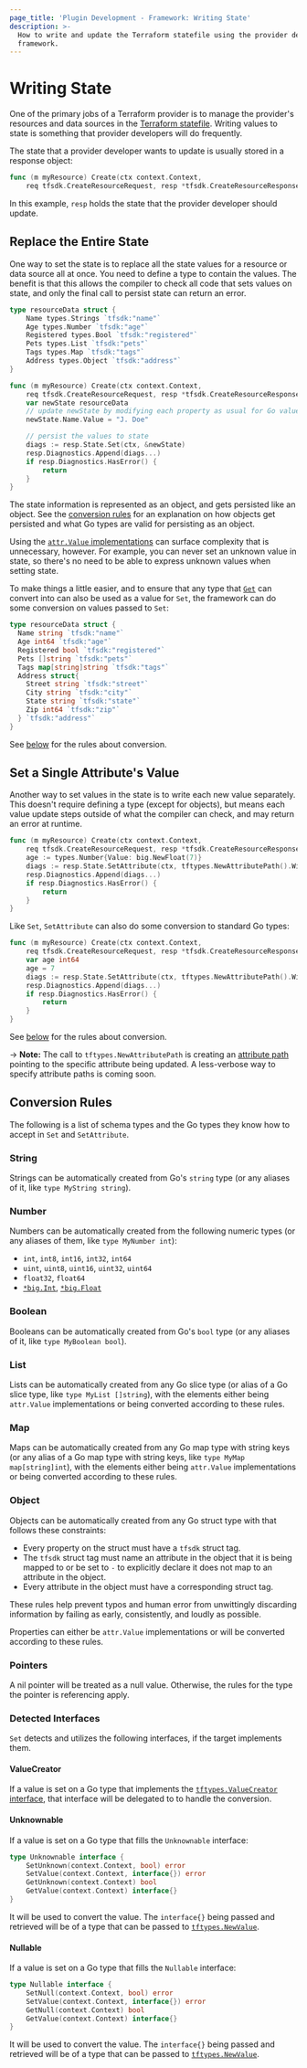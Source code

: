 ```yaml
---
page_title: 'Plugin Development - Framework: Writing State'
description: >-
  How to write and update the Terraform statefile using the provider development
  framework.
---
```


# Writing State

One of the primary jobs of a Terraform provider is to manage the provider's
resources and data sources in the [Terraform statefile](/language/state). Writing values to state
is something that provider developers will do frequently.

The state that a provider developer wants to update is usually stored in a
response object:

```go
func (m myResource) Create(ctx context.Context,
	req tfsdk.CreateResourceRequest, resp *tfsdk.CreateResourceResponse)
```

In this example, `resp` holds the state that the provider developer should
update.

## Replace the Entire State

One way to set the state is to replace all the state values for a resource or
data source all at once. You need to define a type to contain the values. The benefit is that this allows the compiler to check all code that sets values on state, and only the final call to persist state can return an error.

```go
type resourceData struct {
	Name types.Strings `tfsdk:"name"`
	Age types.Number `tfsdk:"age"`
	Registered types.Bool `tfsdk:"registered"`
	Pets types.List `tfsdk:"pets"`
	Tags types.Map `tfsdk:"tags"`
	Address types.Object `tfsdk:"address"`
}

func (m myResource) Create(ctx context.Context,
	req tfsdk.CreateResourceRequest, resp *tfsdk.CreateResourceResponse) {
	var newState resourceData
	// update newState by modifying each property as usual for Go values
	newState.Name.Value = "J. Doe"

	// persist the values to state
	diags := resp.State.Set(ctx, &newState)
	resp.Diagnostics.Append(diags...)
	if resp.Diagnostics.HasError() {
		return
	}
}
```

The state information is represented as an object, and gets persisted like an
object. See the [conversion rules](#conversion-rules) for an explanation on how
objects get persisted and what Go types are valid for persisting as an object.

Using the [`attr.Value` implementations](/plugin/framework/types) can
surface complexity that is unnecessary, however. For example, you can never set
an unknown value in state, so there's no need to be able to express unknown
values when setting state.

To make things a little easier, and to ensure that any type that
[`Get`](/plugin/framework/accessing-values#get-the-entire-configuration-plan-or-state)
can convert into can also be used as a value for `Set`, the framework can do
some conversion on values passed to `Set`:

```go
type resourceData struct {
  Name string `tfsdk:"name"`
  Age int64 `tfsdk:"age"`
  Registered bool `tfsdk:"registered"`
  Pets []string `tfsdk:"pets"`
  Tags map[string]string `tfsdk:"tags"`
  Address struct{
  	Street string `tfsdk:"street"`
	City string `tfsdk:"city"`
	State string `tfsdk:"state"`
	Zip int64 `tfsdk:"zip"`
  } `tfsdk:"address"`
}
```

See [below](#conversion-rules) for the rules about conversion.

## Set a Single Attribute's Value

Another way to set values in the state is to write each new value separately.
This doesn't require defining a type (except for objects), but means each value
update steps outside of what the compiler can check, and may return an error at
runtime.

```go
func (m myResource) Create(ctx context.Context,
	req tfsdk.CreateResourceRequest, resp *tfsdk.CreateResourceResponse) {
	age := types.Number{Value: big.NewFloat(7)}
	diags := resp.State.SetAttribute(ctx, tftypes.NewAttributePath().WithAttributeName("age"), &age)
	resp.Diagnostics.Append(diags...)
	if resp.Diagnostics.HasError() {
		return
	}
}
```

Like `Set`, `SetAttribute` can also do some conversion to standard Go types:

```go
func (m myResource) Create(ctx context.Context,
	req tfsdk.CreateResourceRequest, resp *tfsdk.CreateResourceResponse) {
	var age int64
	age = 7
	diags := resp.State.SetAttribute(ctx, tftypes.NewAttributePath().WithAttributeName("age"), &age)
	resp.Diagnostics.Append(diags...)
	if resp.Diagnostics.HasError() {
		return
	}
}
```

See [below](#conversion-rules) for the rules about conversion.

-> **Note:** The call to `tftypes.NewAttributePath` is creating an [attribute
path](https://pkg.go.dev/github.com/hashicorp/terraform-plugin-go/tftypes#AttributePath)
pointing to the specific attribute being updated. A less-verbose way to specify
attribute paths is coming soon.

## Conversion Rules

The following is a list of schema types and the Go types they know how to
accept in `Set` and `SetAttribute`.

### String

Strings can be automatically created from Go's `string` type (or any aliases of
it, like `type MyString string`).

### Number

Numbers can be automatically created from the following numeric types (or any
aliases of them, like `type MyNumber int`):

-   `int`, `int8`, `int16`, `int32`, `int64`
-   `uint`, `uint8`, `uint16`, `uint32`, `uint64`
-   `float32`, `float64`
-   [`*big.Int`](https://pkg.go.dev/math/big#Int), [`*big.Float`](https://pkg.go.dev/math/big#Float)

### Boolean

Booleans can be automatically created from Go's `bool` type (or any aliases of
it, like `type MyBoolean bool`).

### List

Lists can be automatically created from any Go slice type (or alias of a Go
slice type, like `type MyList []string`), with the elements either being
`attr.Value` implementations or being converted according to these rules.

### Map

Maps can be automatically created from any Go map type with string keys (or any
alias of a Go map type with string keys, like `type MyMap map[string]int`),
with the elements either being `attr.Value` implementations or being converted
according to these rules.

### Object

Objects can be automatically created from any Go struct type with that follows
these constraints:

-   Every property on the struct must have a `tfsdk` struct tag.
-   The `tfsdk` struct tag must name an attribute in the object that it is being
    mapped to or be set to `-` to explicitly declare it does not map to an
    attribute in the object.
-   Every attribute in the object must have a corresponding struct tag.

These rules help prevent typos and human error from unwittingly discarding
information by failing as early, consistently, and loudly as possible.

Properties can either be `attr.Value` implementations or will be converted
according to these rules.

### Pointers

A nil pointer will be treated as a null value. Otherwise, the rules for the
type the pointer is referencing apply.

### Detected Interfaces

`Set` detects and utilizes the following interfaces, if the target implements
them.

#### ValueCreator

If a value is set on a Go type that implements the [`tftypes.ValueCreator`
interface](https://pkg.go.dev/github.com/hashicorp/terraform-plugin-go/tftypes#ValueCreator),
that interface will be delegated to to handle the conversion.

#### Unknownable

If a value is set on a Go type that fills the `Unknownable` interface:

```go
type Unknownable interface {
	SetUnknown(context.Context, bool) error
	SetValue(context.Context, interface{}) error
	GetUnknown(context.Context) bool
	GetValue(context.Context) interface{}
}
```

It will be used to convert the value. The `interface{}` being passed and
retrieved will be of a type that can be passed to
[`tftypes.NewValue`](https://pkg.go.dev/github.com/hashicorp/terraform-plugin-go/tftypes#NewValue).

#### Nullable

If a value is set on a Go type that fills the `Nullable` interface:

```go
type Nullable interface {
	SetNull(context.Context, bool) error
	SetValue(context.Context, interface{}) error
	GetNull(context.Context) bool
	GetValue(context.Context) interface{}
}
```

It will be used to convert the value. The `interface{}` being passed and
retrieved will be of a type that can be passed to
[`tftypes.NewValue`](https://pkg.go.dev/github.com/hashicorp/terraform-plugin-go/tftypes#NewValue).
